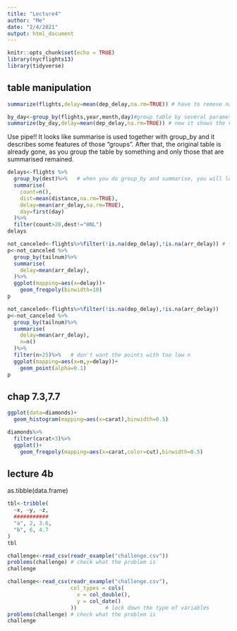 ```yaml
---
title: "Lecture4"
author: "Me"
date: "2/4/2021"
output: html_document
---
```


```r
knitr::opts_chunk$set(echo = TRUE)
library(nycflights13)
library(tidyverse)
```

## table manipulation
```r
summarize(flights,delay=mean(dep_delay,na.rm=TRUE)) # have to remove na values before calculate mean as there are NA values in the column
```


```r
by_day<-group_by(flights,year,month,day)#group table by several parameters
summarize(by_day,delay=mean(dep_delay,na.rm=TRUE)) # now it shows the value by day
```
Use pipe!!
It looks like summarise is used together with group_by and it describes some features of those "groups".
After that, the original table is already gone, as you group the table by something and only those that are summarised remained.
```r
delays<-flights %>% 
  group_by(dest)%>%   # when you do group_by and summarise, you will lose a lot of columns
  summarise(
    count=n(),
    dist=mean(distance,na.rm=TRUE),
    delay=mean(arr_delay,na.rm=TRUE),
    day=first(day)
  )%>%
  filter(count>20,dest!="HNL")
delays
```

```r
not_canceled<-flights%>%filter(!is.na(dep_delay),!is.na(arr_delay)) # firest do some scfreening to select the flights that do fly
p<-not_canceled %>% 
  group_by(tailnum)%>%
  summarise(
    delay=mean(arr_delay),
  )%>%
  ggplot(mapping=aes(x=delay))+
    geom_freqpoly(binwidth=10)
p
```

```r
not_canceled<-flights%>%filter(!is.na(dep_delay),!is.na(arr_delay))
p<-not_canceled %>% 
  group_by(tailnum)%>%
  summarise(
    delay=mean(arr_delay),
    n=n()
  )%>%
  filter(n>25)%>%   # don't want the points with too low n
  ggplot(mapping=aes(x=n,y=delay))+
    geom_point(alpha=0.1)
p
```
## chap 7.3,7.7
```r
ggplot(data=diamonds)+
  geom_histogram(mapping=aes(x=carat),binwidth=0.5)
```

```r
diamonds%>%
  filter(carat<3)%>%
  ggplot()+
    geom_freqpoly(mapping=aes(x=carat,color=cut),binwidth=0.5)
```
## lecture 4b
as.tibble(data.frame)
```r
tbl<-tribble(
  ~x, ~y, ~z,
  ###########
  "a", 2, 3.6,
  "b", 6, 4.7
)
tbl
```

```r
challenge<-read_csv(readr_example("challenge.csv"))
problems(challenge) # check what the problem is
challenge
```


```r
challenge<-read_csv(readr_example("challenge.csv"),
                    col_types = cols(
                      x = col_double(),
                      y = col_date()
                    ))         # lock down the type of variables
problems(challenge) # check what the problem is
challenge
```



